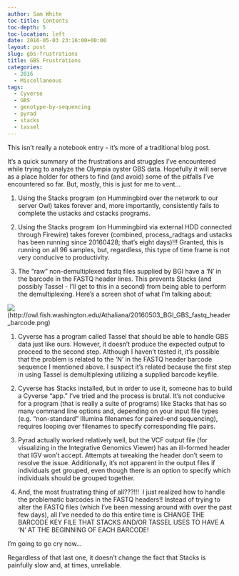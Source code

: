 ```yaml
---
author: Sam White
toc-title: Contents
toc-depth: 5
toc-location: left
date: 2016-05-03 23:16:00+00:00
layout: post
slug: gbs-frustrations
title: GBS Frustrations
categories:
  - 2016
  - Miscellaneous
tags:
  - Cyverse
  - GBS
  - genotype-by-sequencing
  - pyrad
  - stacks
  - tassel
---
```


This isn't really a notebook entry - it's more of a traditional blog post.

It's a quick summary of the frustrations and struggles I've encountered while trying to analyze the Olympia oyster GBS data. Hopefully it will serve as a place holder for others to find (and avoid) some of the pitfalls I've encountered so far. But, mostly, this is just for me to vent...





  1. Using the Stacks program (on Hummingbird over the network to our server Owl) takes forever and, more importantly, consistently fails to complete the ustacks and cstacks programs.



  2. Using the Stacks program (on Hummingbird via external HDD connected through Firewire) takes forever (combined, process_radtags and ustacks has been running since 20160428; that's eight days)!!! Granted, this is running on all 96 samples, but, regardless, this type of time frame is not very conducive to productivity.



  3. The "raw" non-demultiplexed fastq files supplied by BGI have a 'N' in the barcode in the FASTQ header lines. This prevents Stacks (and possibly Tassel - I'll get to this in a second) from being able to perform the demultiplexing. Here's a screen shot of what I'm talking about:






![](https://owl.fish.washington.edu/Athaliana/20160503_BGI_GBS_fastq_header_barcode.png)(http://owl.fish.washington.edu/Athaliana/20160503_BGI_GBS_fastq_header_barcode.png)





  1. Cyverse has a program called Tassel that should be able to handle GBS data just like ours. However, it doesn't produce the expected output to proceed to the second step. Although I haven't tested it, it's possible that the problem is related to the 'N' in the FASTQ header barcode sequence I mentioned above. I suspect it's related because the first step in using Tassel is demultiplexing utilizing a supplied barcode keyfile.



  2. Cyverse has Stacks installed, but in order to use it, someone has to build a Cyverse "app." I've tried and the process is brutal. It's not conducive for a program (that is really a suite of programs) like Stacks that has so many command line options and, depending on your input file types (e.g. "non-standard" Illumina filenames for paired-end sequencing), requires looping over filenames to specify corresponding file pairs.



  3. Pyrad actually worked relatively well, but the VCF output file (for visualizing in the Integrative Genomics Viewer) has an ill-formed header that IGV won't accept. Attempts at tweaking the header don't seem to resolve the issue. Additionally, it's not apparent in the output files if individuals get grouped, even though there is an option to specify which individuals should be grouped together.



  4. And, the most frustrating thing of all???!!!  I just realized how to handle the problematic barcodes in the FASTQ headers!! Instead of trying to alter the FASTQ files (which I've been messing around with over the past few days), all I've needed to do this entire time is CHANGE THE BARCODE KEY FILE THAT STACKS AND/OR TASSEL USES TO HAVE A 'N' AT THE BEGINNING OF EACH BARCODE!






I'm going to go cry now...

Regardless of that last one, it doesn't change the fact that Stacks is painfully slow and, at times, unreliable.

